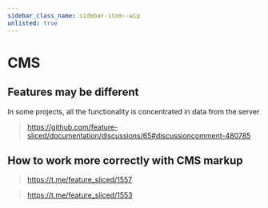 ```yaml
---
sidebar_class_name: sidebar-item--wip
unlisted: true
---
```



# CMS

<WIP ticket="172" />

## Features may be different

In some projects, all the functionality is concentrated in data from the server

> https://github.com/feature-sliced/documentation/discussions/65#discussioncomment-480785

## How to work more correctly with CMS markup

> https://t.me/feature_sliced/1557

> https://t.me/feature_sliced/1553
